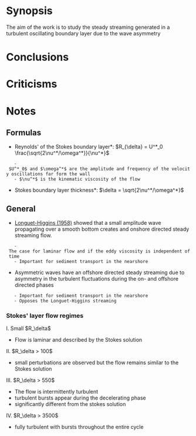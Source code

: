 = Synopsis = 
The aim of the work is to study the steady streaming generated in a turbulent oscillating boundary layer due to the wave asymmetry

= Conclusions =


= Criticisms =


= Notes =
== Formulas ==
*Reynolds' of the Stokes boundary layer*: $R_{\delta} = U^*_0 \frac{\sqrt{2\nu^*/\omega^*}}{\nu^*}$
	- $U^*_0$ and $\omega^*$ are the amplitude and frequency of the velocity oscillations far form the wall
	- $\nu^*$ is the kinematic viscosity of the flow

*Stokes boundary layer thickness*: $\delta = \sqrt{2\nu^*/\omega^*}$

== General ==
* [[Longuet-Higgins (1958)]] showed that a small amplitude wave propagating over a smooth bottom creates and onshore directed steady streaming flow.
	- The case for laminar flow and if the eddy viscosity is independent of time
	- Important for sediment transport in the nearshore
* Asymmetric waves have an offshore directed steady streaming due to asymmetry in the turbulent fluctuations during the on- and offshore directed phases
	- Important for sediment transport in the nearshore
	- Opposes the Longuet-Higgins streaming

=== Stokes' layer flow regimes ===
I. Small $R_\delta$
* Flow is laminar and described by the Stokes solution

II. $R_\delta > 100$
* small perturbations are observed but the flow remains similar to the Stokes solution

III. $R_\delta > 550$
* The flow is intermittently turbulent
* turbulent bursts appear during the decelerating phase
* significantly different from the stokes solution

IV. $R_\delta > 3500$
* fully turbulent with bursts throughout the entire cycle
